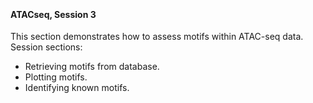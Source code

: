 <br>

#### **ATACseq, Session 3**

This section demonstrates how to assess motifs within ATAC-seq data.
Session sections:

* Retrieving motifs from database.
* Plotting motifs.
* Identifying known motifs.